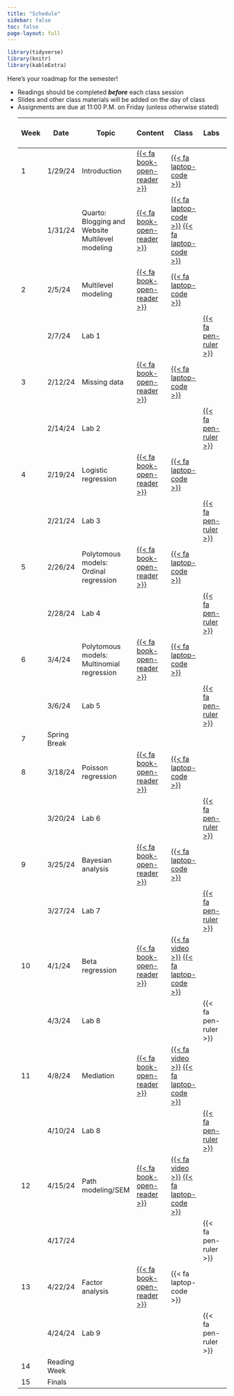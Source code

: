 ```yaml
---
title: "Schedule"
sidebar: false
toc: false
page-layout: full
---
```


```r
library(tidyverse)
library(knitr)
library(kableExtra)
```

Here's your roadmap for the semester!

<ul class="icon-list">

<li><i class="fas fa-book-reader"></i> Readings should be completed ***before*** each class session</li>

<li><i class="fas fa-tv"></i> Slides and other class materials will be added on the day of class</li>

<li><i class="fas fa pen-ruler"></i> Assignments are due at 11:00 P.M. on Friday (unless otherwise stated)</li>

| Week  | Date | Topic | Content | Class | Labs | [{{<    fa   person >}}] |
|---|---|---|---|---|---|---|
| 1 | 1/29/24 | Introduction | [{{<    fa   book-open-reader >}}](/schedule/01-week.qmd) | [{{< fa laptop-code   >}}](/slides/01-welcome/01-welcome-syllabus.html) |  |  |
|  | 1/31/24 | Quarto: Blogging and Website <br>Multilevel modeling | [{{<    fa   book-open-reader >}}](/schedule/01-week-MLM.qmd) | [{{< fa laptop-code   >}}](/slides/02-Blog/quarto.html) [{{< fa laptop-code   >}}](/slides/02-MLM/MLM.html) |  | Jason |
| 2 | 2/5/24 | Multilevel modeling | [{{<    fa   book-open-reader >}}](/schedule/02-week-MLM.qmd) | [{{< fa laptop-code   >}}](/slides/02-MLM/mlm-02.html)|  | Jason |
|  | 2/7/24 | Lab 1 |  |  | [{{< fa pen-ruler >}}](/Labs/01-Lab1.qmd) |  |
| 3 | 2/12/24 | Missing data | [{{<    fa   book-open-reader >}}](/schedule/03-week.qmd) | [{{< fa laptop-code   >}}](/slides/03-Missing_Data/03-Missing_data.html) |  |Ari|
|  | 2/14/24 | Lab 2 |  |  | [{{< fa pen-ruler >}}](/Labs/Lab2.qmd) |  |
| 4 | 2/19/24 | Logistic regression | [{{<    fa   book-open-reader >}}](/schedule/04-week-logistic.qmd) | [{{< fa laptop-code   >}}](/slides/04-logistic/logisticqmd.html) |  | Abby  |
|  | 2/21/24 | Lab 3 |  |  | [{{< fa pen-ruler >}}](/Labs/Lab3-logistic.qmd) |  |
| 5 | 2/26/24 | Polytomous models: Ordinal regression | [{{<    fa   book-open-reader >}}](/schedule/05-week-ord.qmd) | [{{< fa laptop-code   >}}](/slides/Ordinal_Regression/05-ordinal-regression.html) |  | Faustine |
|  | 2/28/24 | Lab 4 |  |  | [{{< fa pen-ruler >}}](/Labs/Lab4-Ord.qmd) |  |
| 6 | 3/4/24 | Polytomous models:  Multinomial regression | [{{<    fa   book-open-reader >}}](/schedule/06-week-mult.qmd) | [{{< fa laptop-code   >}}](/slides/06-Multinom/06-multinom.html) |  | Nicole  |
|  | 3/6/24 | Lab 5 |  |  | [{{< fa pen-ruler >}}](/Labs/Lab5-mult.qmd) |  |
| 7 | Spring Break |   |  |  |  |  |
| 8 | 3/18/24 | Poisson regression | [{{<    fa   book-open-reader >}}](/schedule/08-week-pos.qmd) | [{{< fa laptop-code   >}}](/slides/07-Poisson/07-Poisson.html) |  | Kennedy |
|  | 3/20/24 | Lab 6  |  |  | [{{< fa pen-ruler >}}](/Labs/Lab6-Poi.qmd) |  |
| 9 | 3/25/24 | Bayesian analysis | [{{<    fa   book-open-reader >}}](/schedule/09-week-bayes.qmd) | [{{< fa laptop-code   >}}](/slides/08-Bayes/08-Bayes.html) |  | Alex and Ham  |
|  | 3/27/24 | Lab 7 | | | [{{< fa pen-ruler >}}](/Labs/Lab7-bayes.qmd) |  |
| 10 | 4/1/24 | Beta regression | [{{<    fa   book-open-reader >}}](/schedule/10-week-beta.qmd) | [{{< fa video   >}}](https://www.youtube.com/watch?v=fCtHNMiTuV4) [{{< fa laptop-code   >}}](/slides/09-Beta/09-Betaqmd.html)  |  | Xiaoyi  |
|  | 4/3/24 | Lab 8  |  |  | {{< fa pen-ruler >}} |  |
| 11 | 4/8/24 | Mediation | [{{<    fa   book-open-reader >}}](/schedule/10-week-med.qmd) |[{{< fa video   >}}](https://youtu.be/IWxmk06eyA8) [{{< fa laptop-code   >}}](/slides/10-mediation/mediation.html)  |  |Kristopher  |
|  | 4/10/24 | Lab 8  |  |  | [{{< fa pen-ruler >}}](/Labs/Lab8-med.qmd) |  |
| 12 | 4/15/24 | Path modeling/SEM | [{{<    fa   book-open-reader >}}](/schedule/12-week-sem.qmd) | [{{< fa video   >}}](https://youtu.be/DxolIiiB3RM) [{{< fa laptop-code   >}}](/slides/11-SEM/sem_intro_1.html) |  | Renata |
|  | 4/17/24 |  |  |  | {{< fa pen-ruler >}} |  |
| 13 | 4/22/24 | Factor analysis | [{{<    fa   book-open-reader >}}](/schedule/13-week-fa.qmd) | {{< fa laptop-code   >}} |  | Aditi and Brooke |
|  | 4/24/24 | Lab 9 |  |  | {{< fa pen-ruler >}} |  |
| 14 | Reading Week |   |  |  |  |  |
| 15 | Finals |   |  |  |  |  |
